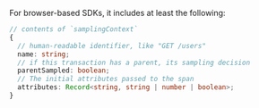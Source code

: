 For browser-based SDKs, it includes at least the following:

```typescript
// contents of `samplingContext`
{
  // human-readable identifier, like "GET /users"
  name: string; 
  // if this transaction has a parent, its sampling decision
  parentSampled: boolean;
  // The initial attributes passed to the span
  attributes: Record<string, string | number | boolean>; 
}
```
